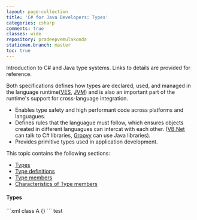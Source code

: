 ```yaml
---
layout: page-collection
title: 'C# for Java Developers: Types'
categories: csharp
comments: true
classes: wide
repository: pradeepvemulakonda
staticman.branch: master
toc: true
---
```



Introduction to C# and Java type systems. Links to details are provided for reference.

Both specifications defines how types are declared, used, and managed in the language runtime([VES](https://en.wikipedia.org/wiki/Virtual_Execution_System), [JVM](https://en.wikipedia.org/wiki/Java_virtual_machine)) and is also an important part of the runtime's support for cross-language integration.

* Enables type safety and high performant code across platforms and languagues.
* Defines rules that the languague must follow, which ensures objects created in different languagues can intercat with each other.
  ([VB.Net](https://en.wikipedia.org/wiki/Visual_Basic_.NET) can talk to C# libraries, [Groovy](https://en.wikipedia.org/wiki/Apache_Groovy) can use Java libraries).
* Provides primitive types used in application development.

This topic contains the following sections:

* [Types](#headTypes)
* [Type definitions](#headDef)
* [Type members](#headMem)
* [Characteristics of Type members](#headChar)

#### <a name="headTypes"></a> Types

<CompareLang>
    <CompareTab>
      <MDX>
        ```xml
            class A {}
        ```
      </MDX>
    </CompareTab>
    <CompareTab>
      test
    </CompareTab>
</CompareLang>